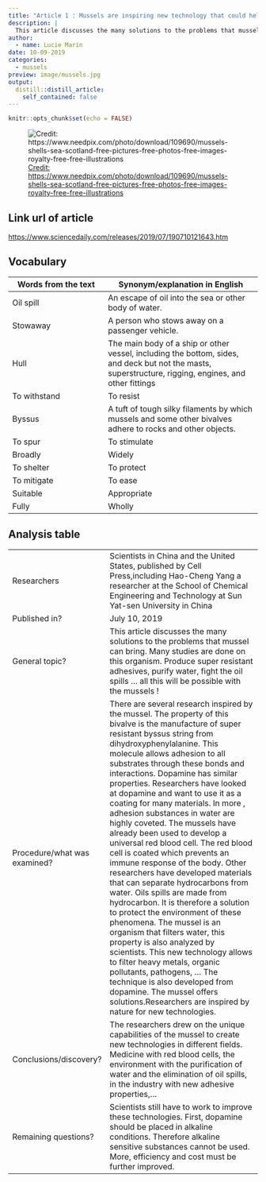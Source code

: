 ```yaml
---
title: "Article 1 : Mussels are inspiring new technology that could help purify water and clean up oil spills"
description: |
  This article discusses the many solutions to the problems that mussel can bring. Many studies are done on this organism. Produce super resistant adhesives, purify water, fight the oil spills ... All this will be possible with the mussels !
author:
  - name: Lucie Marin
date: 10-09-2019
categories:
  - mussels
preview: image/mussels.jpg
output:
  distill::distill_article:
    self_contained: false
---
```


```r
knitr::opts_chunk$set(echo = FALSE)
```

![ [Credit: https://www.needpix.com/photo/download/109690/mussels-shells-sea-scotland-free-pictures-free-photos-free-images-royalty-free-free-illustrations ]() ](image/mussels.jpg)

## Link url of article

<https://www.sciencedaily.com/releases/2019/07/190710121643.htm>

## Vocabulary 

| Words from the text | Synonym/explanation in English |
| ------------------- | ------------------------------ |
| Oil spill          | An escape of oil into the sea or other body of water.                  |
| Stowaway             | A person who stows away on a passenger vehicle.         |
| Hull      | The main body of a ship or other vessel, including the bottom, sides, and deck but not the masts, superstructure, rigging, engines, and other fittings         |
| To withstand                  | To resist      |
| Byssus              | A tuft of tough silky filaments by which mussels and some other bivalves adhere to rocks and other objects.     |
| To spur                  |To stimulate       |
| Broadly               | Widely        |
| To shelter             |To protect       |
| To mitigate                    |To ease       |
| Suitable                    | Appropriate        |
| Fully                   | Wholly        |


## Analysis table 

|                              |                                                                     |
| ---------------------------- | ------------------------------------------------------------------- |
| Researchers                  | Scientists in China and the United States, published by Cell Press,including Hao-Cheng Yang a researcher at the School of Chemical Engineering and Technology at Sun Yat-sen University in China                  |
| Published in?                | July 10, 2019                                                       |
| General topic?               |  This article discusses the many solutions to the problems that mussel can bring. Many studies are done on this organism. Produce super resistant adhesives, purify water, fight the oil spills ... all this will be possible with the mussels !                     |
| Procedure/what was examined? | There are several research inspired by the mussel.     The property of this bivalve is the manufacture of super resistant byssus string from dihydroxyphenylalanine. This molecule allows adhesion to all substrates through these bonds and interactions. Dopamine has similar properties. Researchers have looked at dopamine and want to use it as a coating for many materials. In more , adhesion substances in water are highly coveted.       The mussels have already been used to develop a universal red blood cell. The red blood cell is coated which prevents an immune response of the body.           Other researchers have developed materials that can separate hydrocarbons from water. Oils spills are made from hydrocarbon. It is therefore a solution to protect the environment of these phenomena.         The mussel is an organism that filters water, this property is also analyzed by scientists. This new technology allows to filter heavy metals, organic pollutants, pathogens, ... The technique is also developed from dopamine.            The mussel offers solutions.Researchers are inspired by nature for new technologies. |
| Conclusions/discovery?       |  The researchers drew on the unique capabilities of the mussel to create new technologies in different fields. Medicine with red blood cells, the environment with the purification of water and the elimination of oil spills, in the industry with new adhesive properties,...      |
| Remaining questions?         | Scientists still have to work to improve these technologies. First, dopamine should be placed in alkaline conditions. Therefore alkaline sensitive substances cannot be used.     More, efficiency and cost must be further improved. |






